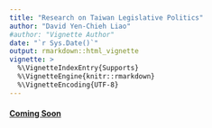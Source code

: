 ```yaml
---
title: "Research on Taiwan Legislative Politics"
author: "David Yen-Chieh Liao"
#author: "Vignette Author"
date: "`r Sys.Date()`"
output: rmarkdown::html_vignette
vignette: >
  %\VignetteIndexEntry{Supports}
  %\VignetteEngine{knitr::rmarkdown}
  %\VignetteEncoding{UTF-8}
---
```



#### [Coming Soon]()
